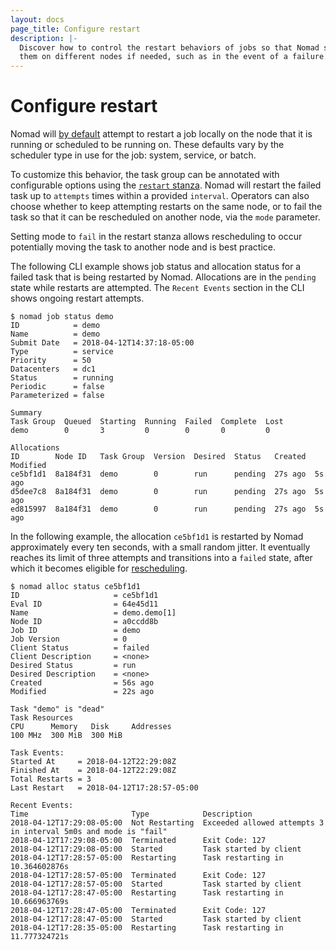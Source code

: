 ```yaml
---
layout: docs
page_title: Configure restart
description: |-
  Discover how to control the restart behaviors of jobs so that Nomad schedules
  them on different nodes if needed, such as in the event of a failure.
---
```


# Configure restart

Nomad will [by default][defaults] attempt to restart a job locally on the node
that it is running or scheduled to be running on. These defaults vary by the
scheduler type in use for the job: system, service, or batch.

To customize this behavior, the task group can be annotated with configurable
options using the [`restart` stanza][restart]. Nomad will restart the failed
task up to `attempts` times within a provided `interval`. Operators can also
choose whether to keep attempting restarts on the same node, or to fail the task
so that it can be rescheduled on another node, via the `mode` parameter.

Setting mode to `fail` in the restart stanza allows rescheduling to occur
potentially moving the task to another node and is best practice.

The following CLI example shows job status and allocation status for a failed
task that is being restarted by Nomad. Allocations are in the `pending` state
while restarts are attempted. The `Recent Events` section in the CLI shows
ongoing restart attempts.

```shell-session
$ nomad job status demo
ID            = demo
Name          = demo
Submit Date   = 2018-04-12T14:37:18-05:00
Type          = service
Priority      = 50
Datacenters   = dc1
Status        = running
Periodic      = false
Parameterized = false

Summary
Task Group  Queued  Starting  Running  Failed  Complete  Lost
demo        0       3         0        0       0         0

Allocations
ID        Node ID   Task Group  Version  Desired  Status   Created  Modified
ce5bf1d1  8a184f31  demo        0        run      pending  27s ago  5s ago
d5dee7c8  8a184f31  demo        0        run      pending  27s ago  5s ago
ed815997  8a184f31  demo        0        run      pending  27s ago  5s ago
```

In the following example, the allocation `ce5bf1d1` is restarted by Nomad
approximately every ten seconds, with a small random jitter. It eventually
reaches its limit of three attempts and transitions into a `failed` state, after
which it becomes eligible for [rescheduling][rescheduling].

```shell-session
$ nomad alloc status ce5bf1d1
ID                     = ce5bf1d1
Eval ID                = 64e45d11
Name                   = demo.demo[1]
Node ID                = a0ccdd8b
Job ID                 = demo
Job Version            = 0
Client Status          = failed
Client Description     = <none>
Desired Status         = run
Desired Description    = <none>
Created                = 56s ago
Modified               = 22s ago

Task "demo" is "dead"
Task Resources
CPU      Memory   Disk     Addresses
100 MHz  300 MiB  300 MiB

Task Events:
Started At     = 2018-04-12T22:29:08Z
Finished At    = 2018-04-12T22:29:08Z
Total Restarts = 3
Last Restart   = 2018-04-12T17:28:57-05:00

Recent Events:
Time                       Type            Description
2018-04-12T17:29:08-05:00  Not Restarting  Exceeded allowed attempts 3 in interval 5m0s and mode is "fail"
2018-04-12T17:29:08-05:00  Terminated      Exit Code: 127
2018-04-12T17:29:08-05:00  Started         Task started by client
2018-04-12T17:28:57-05:00  Restarting      Task restarting in 10.364602876s
2018-04-12T17:28:57-05:00  Terminated      Exit Code: 127
2018-04-12T17:28:57-05:00  Started         Task started by client
2018-04-12T17:28:47-05:00  Restarting      Task restarting in 10.666963769s
2018-04-12T17:28:47-05:00  Terminated      Exit Code: 127
2018-04-12T17:28:47-05:00  Started         Task started by client
2018-04-12T17:28:35-05:00  Restarting      Task restarting in 11.777324721s
```

[restart]: /nomad/docs/job-specification/restart 'Nomad restart Stanza'
[defaults]: /nomad/docs/job-specification/restart#restart-parameter-defaults
[rescheduling]: /nomad/docs/job-specification/reschedule 'Nomad restart Stanza'
